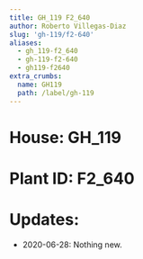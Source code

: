 ```yaml
---
title: GH_119 F2_640
author: Roberto Villegas-Diaz
slug: 'gh-119/f2-640'
aliases:
  - gh_119-f2_640
  - gh-119-f2-640
  - gh119-f2640
extra_crumbs:
  name: GH119
  path: /label/gh-119
---
```


# **House**: GH_119
# **Plant ID**: F2_640
# **Updates**: 
 - 2020-06-28: Nothing new.
